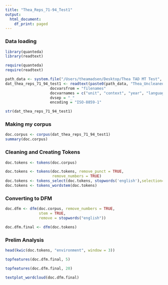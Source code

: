 ```yaml
---
title: "Thea_Reps_71-94_Test1"
output:
  html_document:
    df_print: paged
---
```


### Data loading  
```r
library(quanteda)
library(readtext)

require(quanteda)
require(readtext)

path_data <- system.file("/Users/theamadsen/Desktop/Thea TAD MT Test", package = "readtext")
dat_thea_reps_71_94_test1 <- readtext(paste0(path_data, "Thea_Uncleaned_Reps_71-94*"))
                    docvarsfrom = "filenames" 
                    docvarnames = c("unit", "context", "year", "language")
                    dvsep = "_" 
                    encoding = "ISO-8859-1"

str(dat_thea_reps_71_94_test1)
```


### Making my corpus  
```r
doc.corpus <- corpus(dat_thea_reps_71_94_test1)
summary(doc.corpus)
```

### Cleaning and Creating Tokens  
```r
doc.tokens <- tokens(doc.corpus)

doc.tokens <- tokens(doc.tokens, remove_punct = TRUE, 
                     remove_numbers = TRUE)
doc.tokens <- tokens_select(doc.tokens, stopwords('english'),selection='remove')
doc.tokens <- tokens_wordstem(doc.tokens)
```

### Converting to DFM  
```r
doc.dfm <- dfm(doc.corpus, remove_numbers = TRUE, 
               stem = TRUE, 
               remove = stopwords("english"))

doc.dfm.final <- dfm(doc.tokens)
```

### Prelim Analysis  
```r
head(kwic(doc.tokens, "environment", window = 3))

topfeatures(doc.dfm.final, 5)

topfeatures(doc.dfm.final, 20)

textplot_wordcloud(doc.dfm.final)
```
























